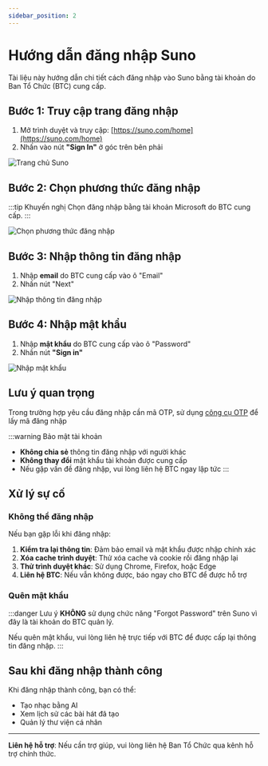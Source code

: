 ```yaml
---
sidebar_position: 2
---
```


# Hướng dẫn đăng nhập Suno

Tài liệu này hướng dẫn chi tiết cách đăng nhập vào Suno bằng tài khoản do Ban Tổ Chức (BTC) cung cấp.

## Bước 1: Truy cập trang đăng nhập

1. Mở trình duyệt và truy cập: [https://suno.com/home](https://suno.com/home)
2. Nhấn vào nút **"Sign In"** ở góc trên bên phải

![Trang chủ Suno](/img/suno/signin_0.png)

## Bước 2: Chọn phương thức đăng nhập

:::tip Khuyến nghị
Chọn đăng nhập bằng tài khoản Microsoft do BTC cung cấp.
:::

![Chọn phương thức đăng nhập](/img/suno/signin_1.png)

## Bước 3: Nhập thông tin đăng nhập

1. Nhập **email** do BTC cung cấp vào ô "Email"
2. Nhấn nút "Next"

![Nhập thông tin đăng nhập](/img/suno/signin_2.png)

## Bước 4: Nhập mật khẩu
1. Nhập **mật khẩu** do BTC cung cấp vào ô "Password"
2. Nhấn nút **"Sign in"**

![Nhập mật khẩu](/img/suno/signin_3.png)
## Lưu ý quan trọng

Trong trường hợp yêu cầu đăng nhập cần mã OTP, sử dụng [công cụ OTP](/tools/otp-generator) để lấy mã đăng nhập

:::warning Bảo mật tài khoản
- **Không chia sẻ** thông tin đăng nhập với người khác
- **Không thay đổi** mật khẩu tài khoản được cung cấp
- Nếu gặp vấn đề đăng nhập, vui lòng liên hệ BTC ngay lập tức
:::

## Xử lý sự cố

### Không thể đăng nhập

Nếu bạn gặp lỗi khi đăng nhập:

1. **Kiểm tra lại thông tin**: Đảm bảo email và mật khẩu được nhập chính xác
2. **Xóa cache trình duyệt**: Thử xóa cache và cookie rồi đăng nhập lại
3. **Thử trình duyệt khác**: Sử dụng Chrome, Firefox, hoặc Edge
4. **Liên hệ BTC**: Nếu vẫn không được, báo ngay cho BTC để được hỗ trợ

### Quên mật khẩu

:::danger Lưu ý
**KHÔNG** sử dụng chức năng "Forgot Password" trên Suno vì đây là tài khoản do BTC quản lý. 

Nếu quên mật khẩu, vui lòng liên hệ trực tiếp với BTC để được cấp lại thông tin đăng nhập.
:::

## Sau khi đăng nhập thành công

Khi đăng nhập thành công, bạn có thể:
- Tạo nhạc bằng AI
- Xem lịch sử các bài hát đã tạo
- Quản lý thư viện cá nhân

---

**Liên hệ hỗ trợ**: Nếu cần trợ giúp, vui lòng liên hệ Ban Tổ Chức qua kênh hỗ trợ chính thức.
